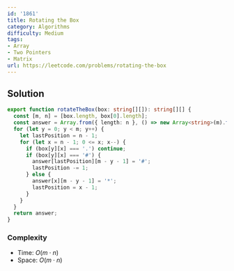 ```yaml
---
id: '1861'
title: Rotating the Box
category: Algorithms
difficulty: Medium
tags:
- Array
- Two Pointers
- Matrix
url: https://leetcode.com/problems/rotating-the-box
---
```


## Solution

```typescript filename="solution.ts" copy
export function rotateTheBox(box: string[][]): string[][] {
  const [m, n] = [box.length, box[0].length];
  const answer = Array.from({ length: n }, () => new Array<string>(m).fill('.'));
  for (let y = 0; y < m; y++) {
    let lastPosition = n - 1;
    for (let x = n - 1; 0 <= x; x--) {
      if (box[y][x] === '.') continue;
      if (box[y][x] === '#') {
        answer[lastPosition][m - y - 1] = '#';
        lastPosition -= 1;
      } else {
        answer[x][m - y - 1] = '*';
        lastPosition = x - 1;
      }
    }
  }
  return answer;
}
```

### Complexity

- Time: $O(m \cdot n)$
- Space: $O(m \cdot n)$

